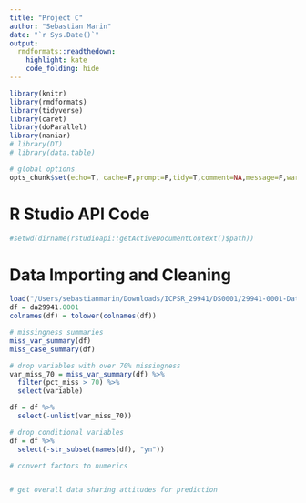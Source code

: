 ```yaml
---
title: "Project C"
author: "Sebastian Marin"
date: "`r Sys.Date()`"
output:
  rmdformats::readthedown:
    highlight: kate
    code_folding: hide
---
```


```r
library(knitr)
library(rmdformats)
library(tidyverse)
library(caret)
library(doParallel)
library(naniar)
# library(DT)
# library(data.table)

# global options
opts_chunk$set(echo=T, cache=F,prompt=F,tidy=T,comment=NA,message=F,warning=F)
```

# R Studio API Code
```r
#setwd(dirname(rstudioapi::getActiveDocumentContext()$path))
```

# Data Importing and Cleaning
```r
load("/Users/sebastianmarin/Downloads/ICPSR_29941/DS0001/29941-0001-Data.rda")
df = da29941.0001
colnames(df) = tolower(colnames(df))

# missingness summaries
miss_var_summary(df)
miss_case_summary(df)

# drop variables with over 70% missingness
var_miss_70 = miss_var_summary(df) %>% 
  filter(pct_miss > 70) %>% 
  select(variable)

df = df %>% 
  select(-unlist(var_miss_70))

# drop conditional variables
df = df %>% 
  select(-str_subset(names(df), "yn"))

# convert factors to numerics


# get overall data sharing attitudes for prediction


```
